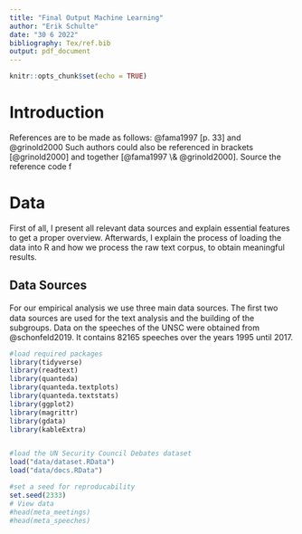 ```yaml
---
title: "Final Output Machine Learning"
author: "Erik Schulte"
date: "30 6 2022"
bibliography: Tex/ref.bib
output: pdf_document
---
```


```r
knitr::opts_chunk$set(echo = TRUE)
```

# Introduction \label{Introduction}

References are to be made as follows: @fama1997[p. 33] and @grinold2000 Such authors could also be referenced in brackets [@grinold2000] and together [@fama1997 \& @grinold2000]. Source the reference code f

# Data  {-}
First of all, I present all relevant data sources and explain essential features to get a
proper overview. Afterwards, I explain the process of loading the data into R and how
we process the raw text corpus, to obtain meaningful results.

## Data Sources

For our empirical analysis we use three main data sources. The ﬁrst two data sources are
used for the text analysis and the building of the subgroups. Data on the speeches of
the UNSC were obtained from @schonfeld2019. It contains 82165 speeches over
the years 1995 until 2017.

```r
#load required packages
library(tidyverse)
library(readtext)
library(quanteda)
library(quanteda.textplots)
library(quanteda.textstats)
library(ggplot2)
library(magrittr)
library(gdata)
library(kableExtra)


#load the UN Security Council Debates dataset
load("data/dataset.RData")
load("data/docs.RData")

#set a seed for reproducability
set.seed(2333)
# View data
#head(meta_meetings)
#head(meta_speeches)
```


